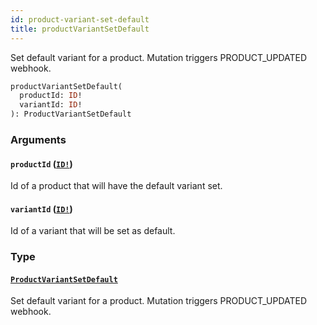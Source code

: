 ```yaml
---
id: product-variant-set-default
title: productVariantSetDefault
---
```


Set default variant for a product. Mutation triggers PRODUCT_UPDATED webhook.

```graphql
productVariantSetDefault(
  productId: ID!
  variantId: ID!
): ProductVariantSetDefault

```

### Arguments

#### `productId` ([`ID!`](/docs/developer/api-reference/scalars/id))

Id of a product that will have the default variant set.

#### `variantId` ([`ID!`](/docs/developer/api-reference/scalars/id))

Id of a variant that will be set as default.

### Type

#### [`ProductVariantSetDefault`](/docs/developer/api-reference/objects/product-variant-set-default)

Set default variant for a product. Mutation triggers PRODUCT_UPDATED webhook.
